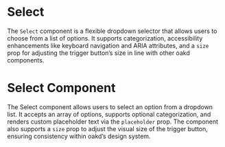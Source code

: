 
<Meta of={meta} />

# Select

The `Select` component is a flexible dropdown selector that allows users to choose from a list of options. It supports categorization, accessibility enhancements like keyboard navigation and ARIA attributes, and a `size` prop for adjusting the trigger button’s size in line with other oakd components.

<Primary />

<Controls />

# Select Component

The Select component allows users to select an option from a dropdown list. It accepts an array of options, supports optional categorization, and renders custom placeholder text via the `placeholder` prop. The component also supports a `size` prop to adjust the visual size of the trigger button, ensuring consistency within oakd’s design system.

<Stories />
